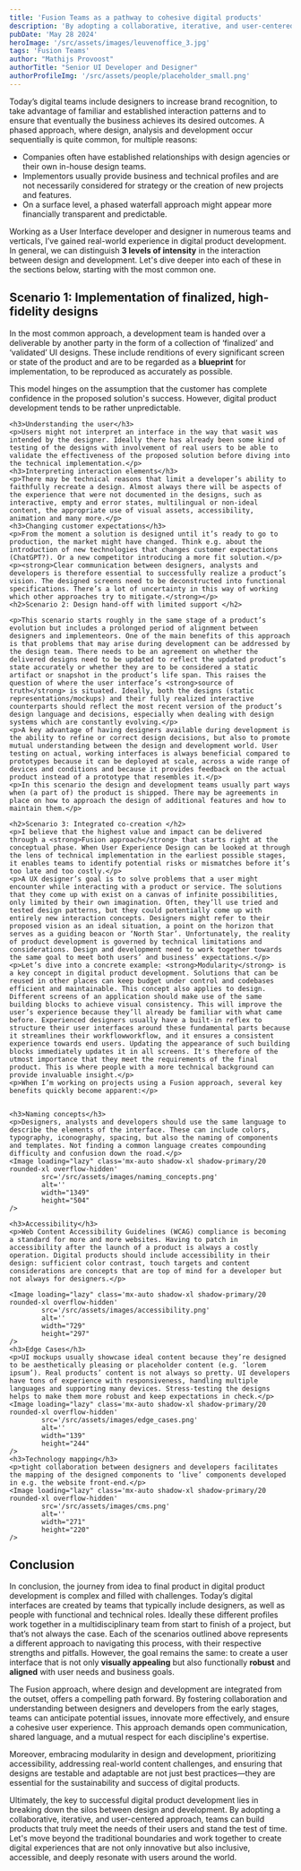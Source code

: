 ```yaml
---
title: 'Fusion Teams as a pathway to cohesive digital products'
description: 'By adopting a collaborative, iterative, and user-centered approach, teams can build products that truly meet the needs of their users and stand the test of time.'
pubDate: 'May 28 2024'
heroImage: '/src/assets/images/leuvenoffice_3.jpg'
tags: 'Fusion Teams'
author: "Mathijs Provoost"
authorTitle: "Senior UI Developer and Designer"
authorProfileImg: '/src/assets/people/placeholder_small.png'
---
```


<LayoutSection backgroundColor="dark">
    <p>Today’s digital teams include designers to increase brand recognition, to take advantage of familiar and established interaction patterns and to ensure that eventually the business achieves its desired outcomes. A phased approach, where design, analysis and development occur sequentially is quite common, for multiple reasons:</p>
    <ul>
        <li>Companies often have established relationships with design agencies or their own in-house design teams.</li>
        <li>Implementors usually provide business and technical profiles and are not necessarily considered for strategy or the creation of new projects and features.</li>
        <li>On a surface level, a phased waterfall approach might appear more financially transparent and predictable.</li>
    </ul>
    <p>Working as a User Interface developer and designer in numerous teams and verticals, I’ve gained real-world experience in digital product development. In general, we can distinguish <strong>3 levels of intensity</strong> in the interaction between design and development. Let's dive deeper into each of these in the sections below, starting with the most common one.</p>
</LayoutSection>

<LayoutSection>
    <h2>Scenario 1: Implementation of finalized, high-fidelity designs </h2>
    <p>In the most common approach, a development team is handed over a deliverable by another party in the form of a collection of ‘finalized’ and ‘validated’ UI designs. These include renditions of every significant screen or state of the product and are to be regarded as a <strong>blueprint</strong> for implementation, to be reproduced as accurately as possible.</p>
    <p>This model hinges on the assumption that the customer has complete confidence in the proposed solution's success. However, digital product development tends to be rather unpredictable.</p>

    <h3>Understanding the user</h3>
    <p>Users might not interpret an interface in the way that wasit was intended by the designer. Ideally there has already been some kind of testing of the designs with involvement of real users to be able to validate the effectiveness of the proposed solution before diving into the technical implementation.</p>
    <h3>Interpreting interaction elements</h3>
    <p>There may be technical reasons that limit a developer’s ability to faithfully recreate a design. Almost always there will be aspects of the experience that were not documented in the designs, such as interactive, empty and error states, multilingual or non-ideal content, the appropriate use of visual assets, accessibility, animation and many more.</p>
    <h3>Changing customer expectations</h3>
    <p>From the moment a solution is designed until it’s ready to go to production, the market might have changed. Think e.g. about the introduction of new technologies that changes customer expectations (ChatGPT?). Or a new competitor introducing a more fit solution.</p>
    <p><strong>Clear communication between designers, analysts and developers is therefore essential to successfully realize a product’s vision. The designed screens need to be deconstructed into functional specifications. There’s a lot of uncertainty in this way of working which other approaches try to mitigate.</strong></p>
    <h2>Scenario 2: Design hand-off with limited support </h2>

    <p>This scenario starts roughly in the same stage of a product’s evolution but includes a prolonged period of alignment between designers and implementeors. One of the main benefits of this approach is that problems that may arise during development can be addressed by the design team. There needs to be an agreement on whether the delivered designs need to be updated to reflect the updated product’s state accurately or whether they are to be considered a static artifact or snapshot in the product’s life span. This raises the question of where the user interface’s <strong>source of truth</strong> is situated. Ideally, both the designs (static representations/mockups) and their fully realized interactive counterparts should reflect the most recent version of the product’s design language and decisions, especially when dealing with design systems which are constantly evolving.</p>
    <p>A key advantage of having designers available during development is the ability to refine or correct design decisions, but also to promote mutual understanding between the design and development world. User testing on actual, working interfaces is always beneficial compared to prototypes because it can be deployed at scale, across a wide range of devices and conditions and because it provides feedback on the actual product instead of a prototype that resembles it.</p>
    <p>In this scenario the design and development teams usually part ways when (a part of) the product is shipped. There may be agreements in place on how to approach the design of additional features and how to maintain them.</p>

    <h2>Scenario 3: Integrated co-creation </h2>
    <p>I believe that the highest value and impact can be delivered through a <strong>Fusion approach</strong> that starts right at the conceptual phase. When User Experience Design can be looked at through the lens of technical implementation in the earliest possible stages, it enables teams to identify potential risks or mismatches before it’s too late and too costly.</p>
    <p>A UX designer’s goal is to solve problems that a user might encounter while interacting with a product or service. The solutions that they come up with exist on a canvas of infinite possibilities, only limited by their own imagination. Often, they’ll use tried and tested design patterns, but they could potentially come up with entirely new interaction concepts. Designers might refer to their proposed vision as an ideal situation, a point on the horizon that serves as a guiding beacon or ‘North Star’. Unfortunately, the reality of product development is governed by technical limitations and considerations. Design and development need to work together towards the same goal to meet both users’ and business’ expectations.</p>
    <p>Let’s dive into a concrete example: <strong>Modularity</strong> is a key concept in digital product development. Solutions that can be reused in other places can keep budget under control and codebases efficient and maintainable. This concept also applies to design. Different screens of an application should make use of the same building blocks to achieve visual consistency. This will improve the user’s experience because they’ll already be familiar with what came before. Experienced designers usually have a built-in reflex to structure their user interfaces around these fundamental parts because it streamlines their workflowworkflow, and it ensures a consistent experience towards end users. Updating the appearance of such building blocks immediately updates it in all screens. It's therefore of the utmost importance that they meet the requirements of the final product. This is where people with a more technical background can provide invaluable insight.</p>
    <p>When I’m working on projects using a Fusion approach, several key benefits quickly become apparent:</p>


    <h3>Naming concepts</h3>
    <p>Designers, analysts and developers should use the same language to describe the elements of the interface. These can include colors, typography, iconography, spacing, but also the naming of components and templates. Not finding a common language creates compounding difficulty and confusion down the road.</p>
    <Image loading="lazy" class='mx-auto shadow-xl shadow-primary/20 rounded-xl overflow-hidden'
            src='/src/assets/images/naming_concepts.png' 
            alt=''
            width="1349"
            height="504"
    />

    <h3>Accessibility</h3>
    <p>Web Content Accessibility Guidelines (WCAG) compliance is becoming a standard for more and more websites. Having to patch in accessibility after the launch of a product is always a costly operation. Digital products should include accessibility in their design: sufficient color contrast, touch targets and content considerations are concepts that are top of mind for a developer but not always for designers.</p>
    
    <Image loading="lazy" class='mx-auto shadow-xl shadow-primary/20 rounded-xl overflow-hidden'
            src='/src/assets/images/accessibility.png' 
            alt=''
            width="729"
            height="297"
    />
    <h3>Edge Cases</h3>
    <p>UI mockups usually showcase ideal content because they’re designed to be aesthetically pleasing or placeholder content (e.g. ‘lorem ipsum’). Real products’ content is not always so pretty. UI developers have tons of experience with responsiveness, handling multiple languages and supporting many devices. Stress-testing the designs helps to make them more robust and keep expectations in check.</p>
    <Image loading="lazy" class='mx-auto shadow-xl shadow-primary/20 rounded-xl overflow-hidden'
            src='/src/assets/images/edge_cases.png' 
            alt=''
            width="139"
            height="244"
    />
    <h3>Technology mapping</h3>
    <p>tight collaboration between designers and developers facilitates the mapping of the designed components to ‘live’ components developed in e.g. the website front-end.</p>
    <Image loading="lazy" class='mx-auto shadow-xl shadow-primary/20 rounded-xl overflow-hidden'
            src='/src/assets/images/cms.png' 
            alt=''
            width="271"
            height="220"
    />
</LayoutSection>

<LayoutSection backgroundColor="dark">
        <h2>Conclusion</h2>
            <p>In conclusion, the journey from idea to final product in digital product development is complex and filled with challenges. Today’s digital interfaces are created by teams that typically include designers, as well as people with functional and technical roles. Ideally these different profiles work together in a multidisciplinary team from start to finish of a project, but that’s not always the case. Each of the scenarios outlined above represents a different approach to navigating this process, with their respective strengths and pitfalls. However, the goal remains the same: to create a user interface that is not only <strong>visually appealing</strong> but also functionally <strong>robust</strong> and <strong>aligned</strong> with user needs and business goals.</p>
            <p>The Fusion approach, where design and development are integrated from the outset, offers a compelling path forward. By fostering collaboration and understanding between designers and developers from the early stages, teams can anticipate potential issues, innovate more effectively, and ensure a cohesive user experience. This approach demands open communication, shared language, and a mutual respect for each discipline's expertise.</p>
            <p>Moreover, embracing modularity in design and development, prioritizing accessibility, addressing real-world content challenges, and ensuring that designs are testable and adaptable are not just best practices—they are essential for the sustainability and success of digital products.</p>
            <p>Ultimately, the key to successful digital product development lies in breaking down the silos between design and development. By adopting a collaborative, iterative, and user-centered approach, teams can build products that truly meet the needs of their users and stand the test of time. Let's move beyond the traditional boundaries and work together to create digital experiences that are not only innovative but also inclusive, accessible, and deeply resonate with users around the world.</p>
</LayoutSection>
